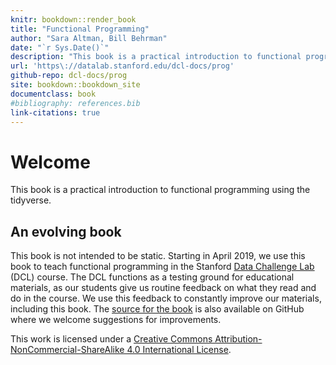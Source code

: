 ```yaml
---
knitr: bookdown::render_book
title: "Functional Programming"
author: "Sara Altman, Bill Behrman"
date: "`r Sys.Date()`"
description: "This book is a practical introduction to functional programming using the tidyverse."
url: 'https\://datalab.stanford.edu/dcl-docs/prog'
github-repo: dcl-docs/prog
site: bookdown::bookdown_site
documentclass: book
#bibliography: references.bib
link-citations: true
---
```


# Welcome {-}

This book is a practical introduction to functional programming using the tidyverse.

## An evolving book {-}

This book is not intended to be static. Starting in April 2019, we use this book to teach functional programming in the Stanford [Data Challenge Lab](https://datalab.stanford.edu/challenge-lab) (DCL) course. The DCL functions as a testing ground for educational materials, as our students give us routine feedback on what they read and do in the course. We use this feedback to constantly improve our materials, including this book. The [source for the book](https://github.com/dcl-docs/prog) is also available on GitHub where we welcome suggestions for improvements.

This work is licensed under a [Creative Commons Attribution-NonCommercial-ShareAlike 4.0 International License](http://creativecommons.org/licenses/by-nc-sa/4.0/). 

